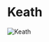 

# Keath

<Image src="https://cdn.sanity.io/images/1as7cn02/production/e1e880c4f03a024549c05ab113201c8ad0ca9527-1000x650.png?w=976&h=350&fit=crop&crop=center&auto=format" alt="Keath" width={976} height={350}  />

<ProjectDetails
  region="Riverlands"
  house="House Keath"
  type="Keep"
  status="Completed"
  warp="/warp keath"
  projectLead="NoMoreFun_"
  dateStarted="February 27, 2018"
  dateCompleted="February 27, 2018"
/>


